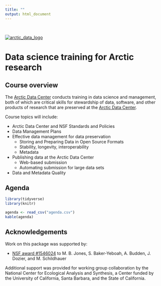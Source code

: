 ```yaml
---
title: ""
output: html_document
---
```

<br>

[![arctic_data_logo](../arctic-data-center.png)](https://arcticdata.io)

# Data science training for Arctic research

## Course overview

The [Arctic Data Center](https://arcticdata.io) conducts training in data science and management,
both of which are critical skills for stewardship of data, software, and other
products of research that are preserved at the [Arctic Data Center](https://arcticdata.io).

Course topics will include:

- Arctic Data Center and NSF Standards and Policies 
- Data Management Plans 
- Effective data management for data preservation
    - Storing and Preparing Data in Open Source Formats 
    - Stability, longevity, interoperability 
    - Metadata 
- Publishing data at the Arctic Data Center
    - Web-based submission
    - Automating submission for large data sets
- Data and Metadata Quality

## Agenda

```r
library(tidyverse)
library(knitr)
```


```r
agenda <- read_csv("agenda.csv")
kable(agenda)

```


## Acknowledgements
Work on this package was supported by:

- [NSF award #1546024](http://www.nsf.gov/awardsearch/showAward?AWD_ID=1546024) to M. B. Jones, S. Baker-Yeboah, A. Budden, J. Dozier, and M. Schildhauer

Additional support was provided for working group collaboration by the National Center for Ecological Analysis and Synthesis, a Center funded by the University of California, Santa Barbara, and the State of California.


